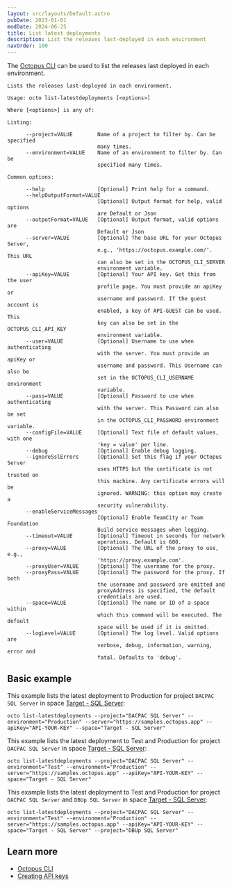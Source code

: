 ```yaml
---
layout: src/layouts/Default.astro
pubDate: 2023-01-01
modDate: 2024-06-25
title: List latest deployments
description: List the releases last-deployed in each environment
navOrder: 100
---
```


The [Octopus CLI](/docs/octopus-rest-api/octopus-cli) can be used to list the releases last deployed in each environment.

```
Lists the releases last-deployed in each environment.

Usage: octo list-latestdeployments [<options>]

Where [<options>] is any of:

Listing:

      --project=VALUE        Name of a project to filter by. Can be specified
                             many times.
      --environment=VALUE    Name of an environment to filter by. Can be
                             specified many times.

Common options:

      --help                 [Optional] Print help for a command.
      --helpOutputFormat=VALUE
                             [Optional] Output format for help, valid options
                             are Default or Json
      --outputFormat=VALUE   [Optional] Output format, valid options are
                             Default or Json
      --server=VALUE         [Optional] The base URL for your Octopus Server,
                             e.g., 'https://octopus.example.com/'. This URL
                             can also be set in the OCTOPUS_CLI_SERVER
                             environment variable.
      --apiKey=VALUE         [Optional] Your API key. Get this from the user
                             profile page. You must provide an apiKey or
                             username and password. If the guest account is
                             enabled, a key of API-GUEST can be used. This
                             key can also be set in the OCTOPUS_CLI_API_KEY
                             environment variable.
      --user=VALUE           [Optional] Username to use when authenticating
                             with the server. You must provide an apiKey or
                             username and password. This Username can also be
                             set in the OCTOPUS_CLI_USERNAME environment
                             variable.
      --pass=VALUE           [Optional] Password to use when authenticating
                             with the server. This Password can also be set
                             in the OCTOPUS_CLI_PASSWORD environment variable.
      --configFile=VALUE     [Optional] Text file of default values, with one
                             'key = value' per line.
      --debug                [Optional] Enable debug logging.
      --ignoreSslErrors      [Optional] Set this flag if your Octopus Server
                             uses HTTPS but the certificate is not trusted on
                             this machine. Any certificate errors will be
                             ignored. WARNING: this option may create a
                             security vulnerability.
      --enableServiceMessages
                             [Optional] Enable TeamCity or Team Foundation
                             Build service messages when logging.
      --timeout=VALUE        [Optional] Timeout in seconds for network
                             operations. Default is 600.
      --proxy=VALUE          [Optional] The URL of the proxy to use, e.g.,
                             'https://proxy.example.com'.
      --proxyUser=VALUE      [Optional] The username for the proxy.
      --proxyPass=VALUE      [Optional] The password for the proxy. If both
                             the username and password are omitted and
                             proxyAddress is specified, the default
                             credentials are used.
      --space=VALUE          [Optional] The name or ID of a space within
                             which this command will be executed. The default
                             space will be used if it is omitted.
      --logLevel=VALUE       [Optional] The log level. Valid options are
                             verbose, debug, information, warning, error and
                             fatal. Defaults to 'debug'.
```

## Basic example

<SamplesInstance />

This example lists the latest deployment to Production for project `DACPAC SQL Server` in space [Target - SQL Server](https://samples.octopus.app/app#/Spaces-106):

```
octo list-latestdeployments --project="DACPAC SQL Server" --environment="Production" --server="https://samples.octopus.app" --apiKey="API-YOUR-KEY" --space="Target - SQL Server"
```

This example lists the latest deployment to Test and Production for project `DACPAC SQL Server` in space [Target - SQL Server](https://samples.octopus.app/app#/Spaces-106):

```
octo list-latestdeployments --project="DACPAC SQL Server" --environment="Test" --environment="Production" --server="https://samples.octopus.app" --apiKey="API-YOUR-KEY" --space="Target - SQL Server"
```

This example lists the latest deployment to Test and Production for project `DACPAC SQL Server` and `DBUp SQL Server` in space [Target - SQL Server](https://samples.octopus.app/app#/Spaces-106):

```
octo list-latestdeployments --project="DACPAC SQL Server" --environment="Test" --environment="Production" --server="https://samples.octopus.app" --apiKey="API-YOUR-KEY" --space="Target - SQL Server" --project="DBUp SQL Server"
```

## Learn more

- [Octopus CLI](/docs/octopus-rest-api/octopus-cli)
- [Creating API keys](/docs/octopus-rest-api/how-to-create-an-api-key)
